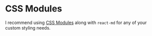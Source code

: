 # CSS Modules

I recommend using [CSS Modules] along with `react-md` for any of your custom styling needs.

[css modules]: https://github.com/css-modules/css-modules
